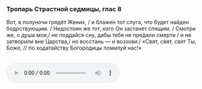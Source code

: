 ### Тропарь Страстной седмицы, глас 8

Вот, в полуночи грядёт Жених, / и блаже́н тот слуга, что будет найден бодрствующим. / Недостоин же тот, кого Он застанет спящим. / Смотри же, о душа моя,/ не поддайся сну, дабы тебя не пре́дали смерти / и не затворили вне Царства,/ но восстань — и воззови:/ «Свят, свят, свят Ты, Боже, // по ходатайству Богородицы помилуй нас!»

<br />
<audio controls>
    <source
        src="https://psmb-neos-resources.hb.bizmrg.com/target/psmb/38e01316b0ab78b3e11c580bf50e264147fb0bb3/Вот%20в%20полуночи%20грядёт%20Жених.mp3"
        type="audio/mpeg"
    />
</audio>
